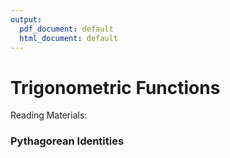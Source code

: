 ```yaml
---
output:
  pdf_document: default
  html_document: default
---
```

#  Trigonometric Functions

Reading Materials: \newline

### Pythagorean Identities

\begin{equation}
\sin^2 \theta + \cos^2 \theta = 1
\end{equation}

\begin{equation}
1 + \tan^2 \theta = \sec^2 \theta
\end{equation}

\begin{equation}
1 + \cot^2 \theta = \csc^2 \theta
\end{equation}